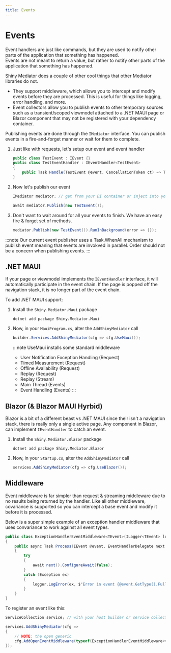 ```yaml
---
title: Events
---
```


# Events

Event handlers are just like commands, but they are used to notify other parts of the application that something has happened.  
Events are not meant to return a value, but rather to notify other parts of the application that something has happened.

Shiny Mediator does a couple of other cool things that other Mediator libraries do not.  

* They support middleware, which allows you to intercept and modify events before they are processed.  This is useful for things like logging, error handling, and more.
* Event collectors allow you to publish events to other temporary sources such as a transient/scoped viewmodel attached to a .NET MAUI page or Blazor component that may not be registered with your dependency container.


Publishing events are done through the `IMediator` interface.  You can publish events in a fire-and-forget manner or wait for them to complete.

<Steps>

1. Just like with requests, let's setup our event and event handler

   ```csharp
   public class TestEvent : IEvent {}
   public class TestEventHandler : IEventHandler<TestEvent>
   {
       public Task Handle(TestEvent @event, CancellationToken ct) => Task.CompletedTask;
   }
   ```

2. Now let's publish our event

   ```csharp
   IMediator mediator; // get from your DI container or inject into your DI aware component

   await mediator.Publish(new TestEvent());
   ```

3. Don't want to wait around for all your events to finish.  We have an easy fire & forget set of methods.

   ```csharp
   mediator.Publish(new TestEvent()).RunInBackground(error => {});
   ```
</Steps>

:::note
Our current event publisher uses a Task.WhenAll mechanism to publish event meaning that events are invokved in parallel.  Order should not be a concern when publishing events.
:::

## .NET MAUI

If your page or viewmodel implements the `IEventHandler` interface, it will automatically participate in the event chain.  If the page is popped off the navigation stack, it is no longer part of the event chain.

To add .NET MAUI support:

<Steps>

1. Install the `Shiny.Mediator.Maui` package

    ```shell
    dotnet add package Shiny.Mediator.Maui
    ```

2. Now, in your `MauiProgram.cs`, alter the `AddShinyMediator` call

    ```csharp
    builder.Services.AddShinyMediator(cfg => cfg.UseMaui());
    ```

    :::note
    UseMaui installs some standard middleware 

    * User Notification Exception Handling (Request)
    * Timed Measurement (Request)
    * Offline Availability (Request)
    * Replay (Request)
    * Replay (Stream)
    * Main Thread (Events)
    * Event Handling (Events)
    :::

</Steps>

## Blazor (& Blazor MAUI Hyrbid)

Blazor is a bit of a different beast vs .NET MAUI since their isn't a navigation stack, there is really only a single active page.  Any component in Blazor, can implement `IEventHandler` 
to catch an event.

<Steps>

1. Install the `Shiny.Mediator.Blazor` package

    ```shell
    dotnet add package Shiny.Mediator.Blazor
    ```

2. Now, in your `Startup.cs`, alter the `AddShinyMediator` call

    ```csharp
    services.AddShinyMediator(cfg => cfg.UseBlazor());
    ``` 
</Steps>

## Middleware

Event middleware is far simpler than request & streaming middleware due to no results being returned by the handler.  Like all other middleware,
covariance is supported so you can intercept a base event and modify it before it is processed.


Below is a super simple example of an exception handler middleware that uses convariance to work against all event types.

```csharp
public class ExceptionHandlerEventMiddleware<TEvent>(ILogger<TEvent> logger) : IEventMiddleware<TEvent> where TEvent : IEvent
{
    public async Task Process(IEvent @event, EventHandlerDelegate next, IEventHandler<TEvent> eventHandler, CancellationToken cancellationToken)
    {
        try
        {
            await next().ConfigureAwait(false);
        }
        catch (Exception ex)
        {
            logger.LogError(ex, $"Error in event {@event.GetType().FullName}");
        }
    }
}
```

To register an event like this:

```csharp
ServiceCollection service; // with your host builder or service collection

services.AddShinyMediator(cfg => 
{
    // NOTE: the open generic
    cfg.AddOpenEventMiddleware(typeof(ExceptionHandlerEventMiddleware<>));
});
```